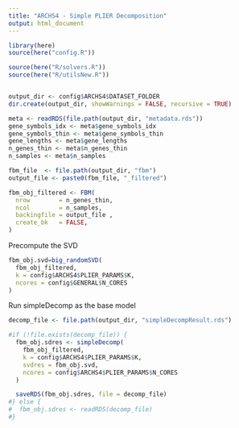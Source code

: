 ```yaml
---
title: "ARCHS4 - Simple PLIER Decomposition"
output: html_document
---
```


```r
library(here)
source(here("config.R"))
```

```r
source(here("R/solvers.R"))
source(here("R/utilsNew.R"))
```

```r

```

```r
output_dir <- config$ARCHS4$DATASET_FOLDER
dir.create(output_dir, showWarnings = FALSE, recursive = TRUE)
```

```r
meta <- readRDS(file.path(output_dir, "metadata.rds"))
gene_symbols_idx <- meta$gene_symbols_idx
gene_symbols_thin <- meta$gene_symbols_thin
gene_lengths <- meta$gene_lengths
n_genes_thin <- meta$n_genes_thin
n_samples <- meta$n_samples
```


```r
fbm_file  <- file.path(output_dir, "fbm")
output_file <- paste0(fbm_file, "_filtered")

fbm_obj_filtered <- FBM(
  nrow        = n_genes_thin,
  ncol        = n_samples,
  backingfile = output_file ,
  create_bk   = FALSE,
)
```

Precompute the SVD

```r
fbm_obj.svd=big_randomSVD(
  fbm_obj_filtered,
  k = config$ARCHS4$PLIER_PARAMS$K,
  ncores = config$GENERAL$N_CORES
)
```

Run simpleDecomp as the base model

```r
decomp_file <- file.path(output_dir, "simpleDecompResult.rds")

#if (!file.exists(decomp_file)) {
  fbm_obj.sdres <- simpleDecomp(
    fbm_obj_filtered,
    k = config$ARCHS4$PLIER_PARAMS$K,
    svdres = fbm_obj.svd,
    ncores = config$ARCHS4$PLIER_PARAMS$N_CORES
  )

  saveRDS(fbm_obj.sdres, file = decomp_file)
#} else {
#  fbm_obj.sdres <- readRDS(decomp_file)
#}
```
